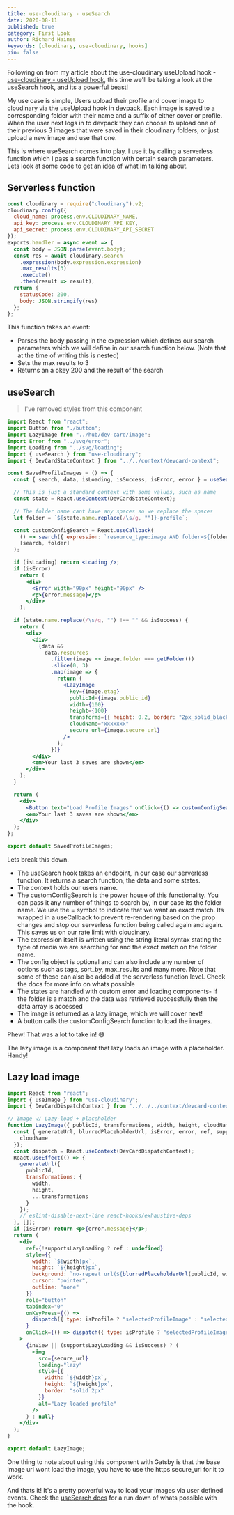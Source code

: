 ```yaml
---
title: use-cloudinary - useSearch
date: 2020-08-11
published: true
category: First Look
author: Richard Haines
keywords: [cloudinary, use-cloudinary, hooks]
pin: false
---
```



Following on from my article about the use-cloudinary useUpload hook - [use-cloudinary - useUpload hook](https://richardhaines.dev/use-cloudinary-hooks/), this time we'll be taking a look at the useSearch hook, and its a powerful beast!

My use case is simple, Users upload their profile and cover image to cloudinary via the useUpload hook in [devpack](https://www.devpack.dev/). Each image is saved to a corresponding folder with their name and a suffix of either cover or profile. When the user next logs in to devpack they can choose to upload one of their previous 3 images that were saved in their cloudinary folders, or just upload a new image and use that one.

This is where useSearch comes into play. I use it by calling a serverless function which I pass a search function with certain search parameters. Lets look at some code to get an idea of what Im talking about.

## Serverless function

```js
const cloudinary = require("cloudinary").v2;
cloudinary.config({
  cloud_name: process.env.CLOUDINARY_NAME,
  api_key: process.env.CLOUDINARY_API_KEY,
  api_secret: process.env.CLOUDINARY_API_SECRET
});
exports.handler = async event => {
  const body = JSON.parse(event.body);
  const res = await cloudinary.search
    .expression(body.expression.expression)
    .max_results(3)
    .execute()
    .then(result => result);
  return {
    statusCode: 200,
    body: JSON.stringify(res)
  };
};
```

This function takes an event:

- Parses the body passing in the expression which defines our search parameters which we will define in our search function below. (Note that at the time of writing this is nested)
- Sets the max results to 3
- Returns an a okey 200 and the result of the search

## useSearch

> I've removed styles from this component

```jsx
import React from "react";
import Button from "./button";
import LazyImage from "../hub/dev-card/image";
import Error from "../svg/error";
import Loading from "../svg/loading";
import { useSearch } from "use-cloudinary";
import { DevCardStateContext } from "../../context/devcard-context";

const SavedProfileImages = () => {
  const { search, data, isLoading, isSuccess, isError, error } = useSearch({ endpoint: "/.netlify/functions/search" });

  // This is just a standard context with some values, such as name
  const state = React.useContext(DevCardStateContext);

  // The folder name cant have any spaces so we replace the spaces
  let folder = `${state.name.replace(/\s/g, "")}-profile`;

  const customConfigSearch = React.useCallback(
    () => search({ expression: `resource_type:image AND folder=${folder}`, config: {} }),
    [search, folder]
  );

  if (isLoading) return <Loading />;
  if (isError)
    return (
      <div>
        <Error width="90px" height="90px" />
        <p>{error.message}</p>
      </div>
    );

  if (state.name.replace(/\s/g, "") !== "" && isSuccess) {
    return (
      <div>
        <div>
          {data &&
            data.resources
              .filter(image => image.folder === getFolder())
              .slice(0, 3)
              .map(image => {
                return (
                  <LazyImage
                    key={image.etag}
                    publicId={image.public_id}
                    width={100}
                    height={100}
                    transforms={{ height: 0.2, border: "2px_solid_black" }}
                    cloudName="xxxxxxx"
                    secure_url={image.secure_url}
                  />
                );
              })}
        </div>
        <em>Your last 3 saves are shown</em>
      </div>
    );
  }

  return (
    <div>
      <Button text="Load Profile Images" onClick={() => customConfigSearch()} />
      <em>Your last 3 saves are shown</em>
    </div>
  );
};

export default SavedProfileImages;
```

Lets break this down.

- The useSearch hook takes an endpoint, in our case our serverless function. It returns a search function, the data and some states.
- The context holds our users name.
- The customConfigSearch is the power house of this functionality. You can pass it any number of things to search by, in our case its the folder name. We use the = symbol to indicate that we want an exact match. Its wrapped in a useCallback to prevent re-rendering based on the prop changes and stop our serverless function being called again and again. This saves us on our rate limit with cloudinary.
- The expression itself is written using the string literal syntax stating the type of media we are searching for and the exact match on the folder name.
- The config object is optional and can also include any number of options such as tags, sort_by, max_results and many more. Note that some of these can also be added at the serverless function level. Check the docs for more info on whats possible
- The states are handled with custom error and loading components- If the folder is a match and the data was retrieved successfully then the data array is accessed
- The image is returned as a lazy image, which we will cover next!
- A button calls the customConfigSearch function to load the images.

Phew! That was a lot to take in! 😅

The lazy image is a component that lazy loads an image with a placeholder. Handy!

## Lazy load image

```jsx
import React from "react";
import { useImage } from "use-cloudinary";
import { DevCardDispatchContext } from "../../../context/devcard-context";

// Image w/ Lazy-load + placeholder
function LazyImage({ publicId, transformations, width, height, cloudName, secure_url, isProfile }) {
  const { generateUrl, blurredPlaceholderUrl, isError, error, ref, supportsLazyLoading, inView, isSuccess } = useImage({
    cloudName
  });
  const dispatch = React.useContext(DevCardDispatchContext);
  React.useEffect(() => {
    generateUrl({
      publicId,
      transformations: {
        width,
        height,
        ...transformations
      }
    });
    // eslint-disable-next-line react-hooks/exhaustive-deps
  }, []);
  if (isError) return <p>{error.message}</p>;
  return (
    <div
      ref={!supportsLazyLoading ? ref : undefined}
      style={{
        width: `${width}px`,
        height: `${height}px`,
        background: `no-repeat url(${blurredPlaceholderUrl(publicId, width, height)})`,
        cursor: "pointer",
        outline: "none"
      }}
      role="button"
      tabindex="0"
      onKeyPress={() =>
        dispatch({ type: isProfile ? "selectedProfileImage" : "selectedCoverImage", payload: secure_url })
      }
      onClick={() => dispatch({ type: isProfile ? "selectedProfileImage" : "selectedCoverImage", payload: secure_url })}
    >
      {inView || (supportsLazyLoading && isSuccess) ? (
        <img
          src={secure_url}
          loading="lazy"
          style={{
            width: `${width}px`,
            height: `${height}px`,
            border: "solid 2px"
          }}
          alt="Lazy loaded profile"
        />
      ) : null}
    </div>
  );
}

export default LazyImage;
```
<AccentBox>
One thing to note about using this component with Gatsby is that the base image url wont load the image, you have to use the https secure_url for it to work.
</AccentBox>

And thats it! It's a pretty powerful way to load your images via user defined events. Check the [useSearch docs](https://use-cloudinary.netlify.app/usage/use-search) for a run down of whats possible with the hook.
